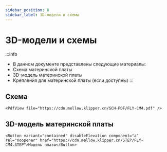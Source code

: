 ```yaml
---
sidebar_position: 8
sidebar_label: 3D-модели и схемы
---
```




# 3D-модели и схемы

:::info
* В данном документе представлены следующие материалы:
* Схема материнской платы
* 3D-модель материнской платы
* Крепления для материнской платы (если доступны)
:::

## Схема

    <PdfView file="https://cdn.mellow.klipper.cn/SCH-PDF/FLY-CM4.pdf" />


## 3D-модель материнской платы

    <Button variant="contained" disableElevation component="a" rel="noopener" href="https://cdn.mellow.klipper.cn/STEP/FLY-CM4.STEP">Модель платы</Button>
